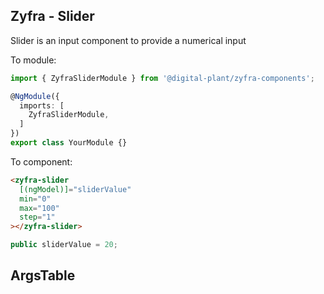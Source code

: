 
## Zyfra - Slider

<Subtitle>Slider is an input component to provide a numerical input</Subtitle>

To module:
```typescript
import { ZyfraSliderModule } from '@digital-plant/zyfra-components';

@NgModule({
  imports: [
    ZyfraSliderModule,
  ]
})
export class YourModule {}
```

To component:
```html
<zyfra-slider
  [(ngModel)]="sliderValue"
  min="0"
  max="100"
  step="1"
></zyfra-slider>
```

```typescript
public sliderValue = 20;
```

## ArgsTable

<ArgsTable of={ZyfraSliderComponent} />

